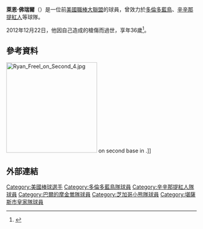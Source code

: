 {{Infobox MLB retired
| name       = 萊恩·佛瑞爾
|native_name =Ryan Freel
| image      = Ryan Freel on July 27, 2009.jpg
| position   = 全能型球員
| birthdate={{birth date|1976|3|8}}<BR>{{USA}}[[佛羅里達州|佛羅里達州]][[傑克遜維爾|傑克遜維爾]]
| deathdate={{death date and age|2012|12|22|1976|3|8}}<BR>{{USA}}[[佛羅里達州|佛羅里達州]][[傑克遜維爾|傑克遜維爾]]
| bats       = 右
| throws     = 右
| debutdate  = 4月4日
| debutyear  = 2001年
| debutteam  = 多倫多藍鳥
| finaldate  = 8月4日
| finalyear  = 2009年
| finalteam  = 堪薩斯市皇家
| stat1label = [[打擊率|打擊率]]
| stat1value = .268
| stat2label = [[全壘打|全壘打]]
| stat2value = 22
| stat3label = [[打點|打點]]
| stat3value = 122
| stat4label = [[盜壘|盜壘成功]]
| stat4value = 143
| teams      = <nowiki></nowiki>
* [[多倫多藍鳥|多倫多藍鳥]] ({{by|2001}})
* [[辛辛那提紅人|辛辛那提紅人]] ({{by|2003}}–{{by|2008}})
* [[巴爾的摩金鶯|巴爾的摩金鶯]] ({{by|2009}})
* [[芝加哥小熊|芝加哥小熊]] ({{by|2009}})
* [[堪薩斯市皇家|堪薩斯市皇家]] ({{by|2009}})
}}
'''萊恩·佛瑞爾'''（{{bd|1976年|3月8日|2012年|12月22日|catIdx=Freel, Ryan}}）是一位前[[美國職棒大聯盟|美國職棒大聯盟]]的球員，曾效力於[[多倫多藍鳥|多倫多藍鳥]]、[[辛辛那提紅人|辛辛那提紅人]]等球隊。

2012年12月22日，他因自己造成的槍傷而過世，享年36歲<ref>{{cite web |url=http://www.firstcoastnews.com/topstories/article/288484/483/Former-Big-Leaguer-from-Jax-Ryan-Freel-Dead-at-36 |title=Ryan Freel, former MLB player from Jacksonville, commits suicide |publisher=Firstcoastnews.com |date= |accessdate=2012-12-23 |archive-date=2013-01-23 |archive-url=https://archive.is/20130123021643/http://www.firstcoastnews.com/topstories/article/288484/483/Former-Big-Leaguer-from-Jax-Ryan-Freel-Dead-at-36/ |dead-url=yes }}</ref>。

== 參考資料 ==
[[File:Ryan_Freel_on_Second_4.jpg|240px]] on second base in {{mlby|2007}}.]]
{{reflist}}

== 外部連結 ==
{{Commons category|Ryan Freel}}
{{baseballstats |mlb=150472 |espn=4629 |br=f/freelry01 |fangraphs=1207 |cube=ryan-freel |brm=freel-001rya}}

{{DEFAULTSORT:Freel, Ryan}}

[[Category:美國棒球選手|Category:美國棒球選手]]
[[Category:多倫多藍鳥隊球員|Category:多倫多藍鳥隊球員]]
[[Category:辛辛那提紅人隊球員|Category:辛辛那提紅人隊球員]]
[[Category:巴爾的摩金鶯隊球員|Category:巴爾的摩金鶯隊球員]]
[[Category:芝加哥小熊隊球員|Category:芝加哥小熊隊球員]]
[[Category:堪薩斯市皇家隊球員|Category:堪薩斯市皇家隊球員]]